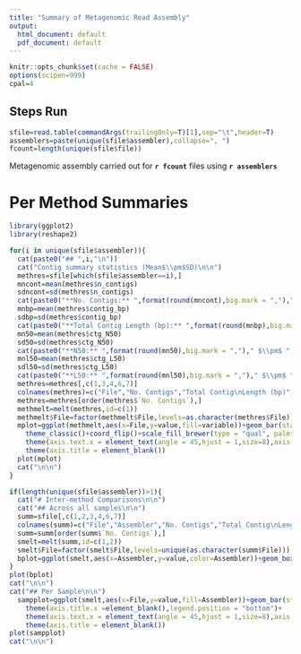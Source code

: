 ```yaml
---
title: "Summary of Metagenomic Read Assembly"
output:
  html_document: default
  pdf_document: default
---
```


```r
knitr::opts_chunk$set(cache = FALSE)
options(scipen=999)
cpal=4
```

## Steps Run

```r
sfile=read.table(commandArgs(trailingOnly=T)[1],sep="\t",header=T)
assemblers=paste(unique(sfile$assembler),collapse=", ")
fcount=length(unique(sfile$file))

``` 

Metagenomic assembly carried out for **`r fcount`** files using **`r assemblers`**

# Per Method Summaries

```r
library(ggplot2)
library(reshape2)

for(i in unique(sfile$assembler)){
  cat(paste0("## ",i,"\n"))
  cat("Contig summary statistics (Mean$\\pm$SD)\n\n")
  methres=sfile[which(sfile$assembler==i),]
  mncont=mean(methres$n_contigs)
  sdncont=sd(methres$n_contigs)
  cat(paste0("**No. Contigs:** ",format(round(mncont),big.mark = ",")," $\\pm$ ",format(round(sdncont),big.mark=","),"\n\n"))
  mnbp=mean(methres$contig_bp)
  sdbp=sd(methres$contig_bp)
  cat(paste0("**Total Contig Length (bp):** ",format(round(mnbp),big.mark = ",")," $\\pm$ ",format(round(sdbp),big.mark=","),"\n\n"))
  mn50=mean(methres$ctg_N50)
  sd50=sd(methres$ctg_N50)
  cat(paste0("**N50:** ",format(round(mn50),big.mark = ",")," $\\pm$ ",format(round(sd50),big.mark=","),"\n\n"))
  mnl50=mean(methres$ctg_L50)
  sdl50=sd(methres$ctg_L50)
  cat(paste0("**L50:** ",format(round(mnl50),big.mark = ",")," $\\pm$ ",format(round(sdl50),big.mark=","),"\n\n"))
  methres=methres[,c(1,3,4,6,7)]
  colnames(methres)=c("File","No. Contigs","Total Contig\nLength (bp)","N50","L50")
  methres=methres[order(methres$`No. Contigs`),]
  methmelt=melt(methres,id=c(1))
  methmelt$File=factor(methmelt$File,levels=as.character(methres$File))
  mplot=ggplot(methmelt,aes(x=File,y=value,fill=variable))+geom_bar(stat="identity")+facet_grid(~variable,scales="free_x")+
    theme_classic()+coord_flip()+scale_fill_brewer(type = "qual", palette = 5)+guides(fill=FALSE)+
    theme(axis.text.x = element_text(angle = 45,hjust = 1,size=8),axis.text.y =element_text(size = 8))+
    theme(axis.title = element_blank())
  plot(mplot)
  cat("\n\n")
}
```

```r
if(length(unique(sfile$assembler))>1){
  cat("# Inter-method Comparisons\n\n")
  cat("## Across all samples\n\n")
  summ=sfile[,c(1,2,3,4,6,7)]
  colnames(summ)=c("File","Assembler","No. Contigs","Total Contig\nLength (bp)","N50","L50")
  summ=summ[order(summ$`No. Contigs`),]
  smelt=melt(summ,id=c(1,2))
  smelt$File=factor(smelt$File,levels=unique(as.character(summ$File)))
  bplot=ggplot(smelt,aes(x=Assembler,y=value,color=Assembler))+geom_boxplot()+geom_jitter()+facet_wrap(~variable,scale="free_y")+theme_classic()+scale_color_brewer(type="qual",palette = cpal+1)+guides(fill=FALSE)+ylab("Value")
}
plot(bplot)
cat("\n\n")
cat("## Per Sample\n\n")
  sampplot=ggplot(smelt,aes(x=File,y=value,fill=Assembler))+geom_bar(stat="identity",position ="dodge")+facet_grid(~variable,scale="free_x")+theme_classic()+scale_fill_brewer(type="qual",palette = cpal+1)+coord_flip()+
    theme(axis.title.x =element_blank(),legend.position = "bottom")+
    theme(axis.text.x = element_text(angle = 45,hjust = 1,size=8),axis.text.y =element_text(size = 8))+
    theme(axis.title = element_blank())
plot(sampplot)
cat("\n\n")
```
